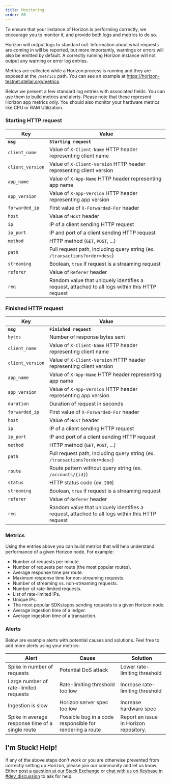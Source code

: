 ```yaml
---
title: Monitoring
order: 60
---
```



To ensure that your instance of Horizon is performing correctly, we encourage you to monitor it, and provide both logs and metrics to do so.

Horizon will output logs to standard out. Information about what requests are coming in will be reported, but more importantly, warnings or errors will also be emitted by default. A correctly running Horizon instance will not output any warning or error log entries.

Metrics are collected while a Horizon process is running and they are exposed at the `/metrics` path. You can see an example at https://horizon-testnet.stellar.org/metrics.

Below we present a few standard log entries with associated fields. You can use them to build metrics and alerts. Please note that these represent Horizon app metrics only. You should also monitor your hardware metrics like CPU or RAM Utilization.

### Starting HTTP request

| Key | Value |
| --- | --- |
| **`msg`** | **`Starting request`** |
| `client_name` | Value of `X-Client-Name` HTTP header representing client name |
| `client_version` | Value of `X-Client-Version` HTTP header representing client version |
| `app_name` | Value of `X-App-Name` HTTP header representing app name |
| `app_version` | Value of `X-App-Version` HTTP header representing app version |
| `forwarded_ip` | First value of `X-Forwarded-For` header |
| `host` | Value of `Host` header |
| `ip` | IP of a client sending HTTP request |
| `ip_port` | IP and port of a client sending HTTP request |
| `method` | HTTP method (`GET`, `POST`, ...) |
| `path` | Full request path, including query string (ex. `/transactions?order=desc`) |
| `streaming` | Boolean, `true` if request is a streaming request |
| `referer` | Value of `Referer` header |
| `req` | Random value that uniquely identifies a request, attached to all logs within this HTTP request |

### Finished HTTP request

| Key | Value |
| --- | --- |
| **`msg`** | **`Finished request`** |
| `bytes` | Number of response bytes sent |
| `client_name` | Value of `X-Client-Name` HTTP header representing client name |
| `client_version` | Value of `X-Client-Version` HTTP header representing client version |
| `app_name` | Value of `X-App-Name` HTTP header representing app name |
| `app_version` | Value of `X-App-Version` HTTP header representing app version |
| `duration` | Duration of request in seconds |
| `forwarded_ip` | First value of `X-Forwarded-For` header |
| `host` | Value of `Host` header |
| `ip` | IP of a client sending HTTP request |
| `ip_port` | IP and port of a client sending HTTP request |
| `method` | HTTP method (`GET`, `POST`, ...) |
| `path` | Full request path, including query string (ex. `/transactions?order=desc`) |
| `route` | Route pattern without query string (ex. `/accounts/{id}`) |
| `status` | HTTP status code (ex. `200`) |
| `streaming` | Boolean, `true` if request is a streaming request |
| `referer` | Value of `Referer` header |
| `req` | Random value that uniquely identifies a request, attached to all logs within this HTTP request |

### Metrics

Using the entries above you can build metrics that will help understand performance of a given Horizon node. For example:

- Number of requests per minute.
- Number of requests per route (the most popular routes).
- Average response time per route.
- Maximum response time for non-streaming requests.
- Number of streaming vs. non-streaming requests.
- Number of rate-limited requests.
- List of rate-limited IPs.
- Unique IPs.
- The most popular SDKs/apps sending requests to a given Horizon node.
- Average ingestion time of a ledger.
- Average ingestion time of a transaction.

### Alerts

Below are example alerts with potential causes and solutions. Feel free to add more alerts using your metrics:

| Alert | Cause | Solution |
| --- | --- | --- |
| Spike in number of requests | Potential DoS attack | Lower rate-limiting threshold |
| Large number of rate-limited requests | Rate-limiting threshold too low | Increase rate-limiting threshold |
| Ingestion is slow | Horizon server spec too low | Increase hardware spec |
| Spike in average response time of a single route | Possible bug in a code responsible for rendering a route | Report an issue in Horizon repository. |

## I'm Stuck! Help!

If any of the above steps don't work or you are otherwise prevented from correctly setting up Horizon, please join our community and let us know. Either [post a question at our Stack Exchange](https://stellar.stackexchange.com/) or [chat with us on Keybase in #dev_discussion](https://keybase.io/team/stellar.public) to ask for help.
